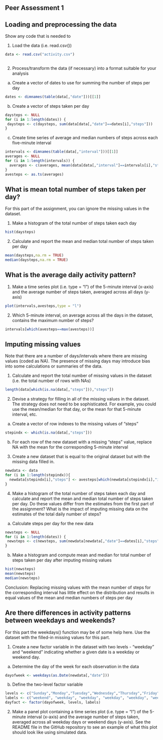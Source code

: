 ## Peer Assessment 1

## Loading and preprocessing the data

Show any code that is needed to

1. Load the data (i.e. read.csv())

```r
data <- read.csv("activity.csv")
  
```

2. Process/transform the data (if necessary) into a format suitable for your analysis

a. Create a vector of dates to use for summing the number of steps per day

```r
dates <- dimnames(table(data[,"date"]))[[1]]
```

b. Create a vector of steps taken per day

```r
daysteps <- NULL
for (i in 1:length(dates)) {
 daysteps <- c(daysteps, sum(data[data[,"date"]==dates[i],"steps"])) 
}
```

c. Create time series of average and median numbers of steps across each five-minute interval

```r
intervals <- dimnames(table(data[,"interval"]))[[1]]
averages <- NULL
for (i in 1:length(intervals)) {
  averages <- c(averages, mean(data[data[,"interval"]==intervals[i],"steps"], na.rm = TRUE))
}
avesteps <- as.ts(averages)
```

## What is mean total number of steps taken per day?

For this part of the assignment, you can ignore the missing values in the dataset.

1. Make a histogram of the total number of steps taken each day

```r
hist(daysteps)
```

2. Calculate and report the mean and median total number of steps taken per day

```r
mean(daysteps,na.rm = TRUE)
median(daysteps,na.rm = TRUE)
```

## What is the average daily activity pattern?

1. Make a time series plot (i.e. type = "l") of the 5-minute interval (x-axis) and the average number of steps taken, averaged across all days (y-axis)

```r
plot(intervals,avesteps,type = "l")
```

2. Which 5-minute interval, on average across all the days in the dataset, contains the maximum number of steps?

```r
intervals[which(avesteps==max(avesteps))]
```

## Imputing missing values

Note that there are a number of days/intervals where there are missing values (coded as NA). The presence of missing days may introduce bias into some calculations or summaries of the data.

1. Calculate and report the total number of missing values in the dataset (i.e. the total number of rows with NAs)

```r
length(data[which(is.na(data[,"steps"])),"steps"])
```

2. Devise a strategy for filling in all of the missing values in the dataset. The strategy does not need to be sophisticated. For example, you could use the mean/median for that day, or the mean for that 5-minute interval, etc.

a. Create a vector of row indexes to the missing values of "steps"

```r
stepindx <- which(is.na(data[,"steps"]))
```

b. For each row of the new dataset with a missing "steps" value, replace NA with the mean for the corresponding 5-minute interval

3. Create a new dataset that is equal to the original dataset but with the missing data filled in.

```r
newdata <- data
for (i in 1:length(stepindx)){
  newdata[stepindx[i],"steps"] <- avesteps[which(newdata[stepindx[i],"interval"]==intervals)]  
}
```

4. Make a histogram of the total number of steps taken each day and calculate and report the mean and median total number of steps taken per day. Do these values differ from the estimates from the first part of the assignment? What is the impact of imputing missing data on the estimates of the total daily number of steps?

a. Calculate steps per day for the new data

```r
newsteps <- NULL
for (i in 1:length(dates)) {
 newsteps <- c(newsteps, sum(newdata[newdata[,"date"]==dates[i],"steps"])) 
}
```

b. Make a histogram and compute mean and median for total number of steps taken per day after imputing missing values

```r
hist(newsteps)
mean(newsteps)
median(newsteps)

```

Conclusion: Replacing missing values with the mean number of steps for the corresponding interval has little effect on the distribution and results in equal values of the mean and median numbers of steps per day

## Are there differences in activity patterns between weekdays and weekends?

For this part the weekdays() function may be of some help here. Use the dataset with the filled-in missing values for this part.

1. Create a new factor variable in the dataset with two levels - "weekday" and "weekend" indicating whether a given date is a weekday or weekend day.

a. Determine the day of the week for each observation in the data

```r
dayofweek <- weekdays(as.Date(newdata[,"date"]))
```

b. Define the two-level factor variable

```r
levels <- c("Sunday","Monday","Tuesday","Wednesday","Thursday","Friday","Saturday")
labels <- c("weekend", "weekday", "weekday", "weekday", "weekday", "weekday", "weekend") 
dayfact <- factor(dayofweek, levels, labels)
```

2. Make a panel plot containing a time series plot (i.e. type = "l") of the 5-minute interval (x-axis) and the average number of steps taken, averaged across all weekday days or weekend days (y-axis). See the README file in the GitHub repository to see an example of what this plot should look like using simulated data.